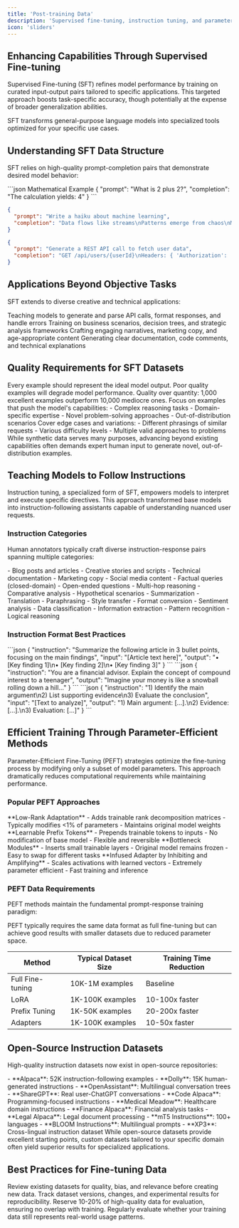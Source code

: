 ```yaml
---
title: 'Post-training Data'
description: 'Supervised fine-tuning, instruction tuning, and parameter-efficient methods'
icon: 'sliders'
---
```


## Enhancing Capabilities Through Supervised Fine-tuning

Supervised Fine-tuning (SFT) refines model performance by training on curated input-output pairs tailored to specific applications. This targeted approach boosts task-specific accuracy, though potentially at the expense of broader generalization abilities.

<Info>
SFT transforms general-purpose language models into specialized tools optimized for your specific use cases.
</Info>

## Understanding SFT Data Structure

SFT relies on high-quality prompt-completion pairs that demonstrate desired model behavior:

<CodeGroup>
```json Mathematical Example
{
  "prompt": "What is 2 plus 2?",
  "completion": "The calculation yields: 4"
}
```

```json Creative Writing Example
{
  "prompt": "Write a haiku about machine learning",
  "completion": "Data flows like streams\nPatterns emerge from chaos\nModels learn and grow"
}
```

```json API Interaction Example
{
  "prompt": "Generate a REST API call to fetch user data",
  "completion": "GET /api/users/{userId}\nHeaders: { 'Authorization': 'Bearer TOKEN' }"
}
```
</CodeGroup>

## Applications Beyond Objective Tasks

SFT extends to diverse creative and technical applications:

<CardGroup cols={2}>
<Card title="API Interactions" icon="plug">
  Teaching models to generate and parse API calls, format responses, and handle errors
</Card>

<Card title="Strategic Planning" icon="chess">
  Training on business scenarios, decision trees, and strategic analysis frameworks
</Card>

<Card title="Creative Content" icon="palette">
  Crafting engaging narratives, marketing copy, and age-appropriate content
</Card>

<Card title="Technical Documentation" icon="file-code">
  Generating clear documentation, code comments, and technical explanations
</Card>
</CardGroup>

## Quality Requirements for SFT Datasets

<Steps>
<Step title="Maintain Exceptional Standards">
Every example should represent the ideal model output. Poor quality examples will degrade model performance.

<Check>
Quality over quantity: 1,000 excellent examples outperform 10,000 mediocre ones.
</Check>
</Step>

<Step title="Target Capability Boundaries">
Focus on examples that push the model's capabilities:
- Complex reasoning tasks
- Domain-specific expertise
- Novel problem-solving approaches
- Out-of-distribution scenarios
</Step>

<Step title="Ensure Diversity">
Cover edge cases and variations:
- Different phrasings of similar requests
- Various difficulty levels
- Multiple valid approaches to problems
</Step>
</Steps>

<Warning>
While synthetic data serves many purposes, advancing beyond existing capabilities often demands expert human input to generate novel, out-of-distribution examples.
</Warning>

## Teaching Models to Follow Instructions

Instruction tuning, a specialized form of SFT, empowers models to interpret and execute specific directives. This approach transformed base models into instruction-following assistants capable of understanding nuanced user requests.

### Instruction Categories

Human annotators typically craft diverse instruction-response pairs spanning multiple categories:

<Tabs>
<Tab title="Content Generation">
- Blog posts and articles
- Creative stories and scripts
- Technical documentation
- Marketing copy
- Social media content
</Tab>

<Tab title="Question Answering">
- Factual queries (closed-domain)
- Open-ended questions
- Multi-hop reasoning
- Comparative analysis
- Hypothetical scenarios
</Tab>

<Tab title="Text Processing">
- Summarization
- Translation
- Paraphrasing
- Style transfer
- Format conversion
</Tab>

<Tab title="Analysis Tasks">
- Sentiment analysis
- Data classification
- Information extraction
- Pattern recognition
- Logical reasoning
</Tab>
</Tabs>

### Instruction Format Best Practices

<AccordionGroup>
<Accordion title="Clear Task Definition">
```json
{
  "instruction": "Summarize the following article in 3 bullet points, focusing on the main findings",
  "input": "[Article text here]",
  "output": "• [Key finding 1]\n• [Key finding 2]\n• [Key finding 3]"
}
```
</Accordion>

<Accordion title="Context-Rich Instructions">
```json
{
  "instruction": "You are a financial advisor. Explain the concept of compound interest to a teenager",
  "output": "Imagine your money is like a snowball rolling down a hill..."
}
```
</Accordion>

<Accordion title="Multi-step Tasks">
```json
{
  "instruction": "1) Identify the main argument\n2) List supporting evidence\n3) Evaluate the conclusion",
  "input": "[Text to analyze]",
  "output": "1) Main argument: [...].\n2) Evidence: [...].\n3) Evaluation: [...]"
}
```
</Accordion>
</AccordionGroup>

## Efficient Training Through Parameter-Efficient Methods

Parameter-Efficient Fine-Tuning (PEFT) strategies optimize the fine-tuning process by modifying only a subset of model parameters. This approach dramatically reduces computational requirements while maintaining performance.

### Popular PEFT Approaches

<CardGroup cols={2}>
<Card title="LoRA" icon="layer-group">
  **Low-Rank Adaptation**
  - Adds trainable rank decomposition matrices
  - Typically modifies <1% of parameters
  - Maintains original model weights
</Card>

<Card title="Prefix Tuning" icon="text-left">
  **Learnable Prefix Tokens**
  - Prepends trainable tokens to inputs
  - No modification of base model
  - Flexible and reversible
</Card>

<Card title="Adapter Layers" icon="plug">
  **Bottleneck Modules**
  - Inserts small trainable layers
  - Original model remains frozen
  - Easy to swap for different tasks
</Card>

<Card title="IA³" icon="bolt">
  **Infused Adapter by Inhibiting and Amplifying**
  - Scales activations with learned vectors
  - Extremely parameter efficient
  - Fast training and inference
</Card>
</CardGroup>

### PEFT Data Requirements

PEFT methods maintain the fundamental prompt-response training paradigm:

<Note>
PEFT typically requires the same data format as full fine-tuning but can achieve good results with smaller datasets due to reduced parameter space.
</Note>

| Method | Typical Dataset Size | Training Time Reduction |
|--------|---------------------|------------------------|
| Full Fine-tuning | 10K-1M examples | Baseline |
| LoRA | 1K-100K examples | 10-100x faster |
| Prefix Tuning | 1K-50K examples | 20-200x faster |
| Adapters | 1K-100K examples | 10-50x faster |

## Open-Source Instruction Datasets

High-quality instruction datasets now exist in open-source repositories:

<Tabs>
<Tab title="General Purpose">
- **Alpaca**: 52K instruction-following examples
- **Dolly**: 15K human-generated instructions
- **OpenAssistant**: Multilingual conversation trees
- **ShareGPT**: Real user-ChatGPT conversations
</Tab>

<Tab title="Specialized">
- **Code Alpaca**: Programming-focused instructions
- **Medical Meadow**: Healthcare domain instructions
- **Finance Alpaca**: Financial analysis tasks
- **Legal Alpaca**: Legal document processing
</Tab>

<Tab title="Multilingual">
- **mT5 Instructions**: 100+ languages
- **BLOOM Instructions**: Multilingual prompts
- **XP3**: Cross-lingual instruction dataset
</Tab>
</Tabs>

<Tip>
While open-source datasets provide excellent starting points, custom datasets tailored to your specific domain often yield superior results for specialized applications.
</Tip>

## Best Practices for Fine-tuning Data

<Steps>
<Step title="Start with Data Auditing">
Review existing datasets for quality, bias, and relevance before creating new data.
</Step>

<Step title="Implement Version Control">
Track dataset versions, changes, and experimental results for reproducibility.
</Step>

<Step title="Create Held-out Test Sets">
Reserve 10-20% of high-quality data for evaluation, ensuring no overlap with training.
</Step>

<Step title="Monitor for Data Drift">
Regularly evaluate whether your training data still represents real-world usage patterns.
</Step>
</Steps> 